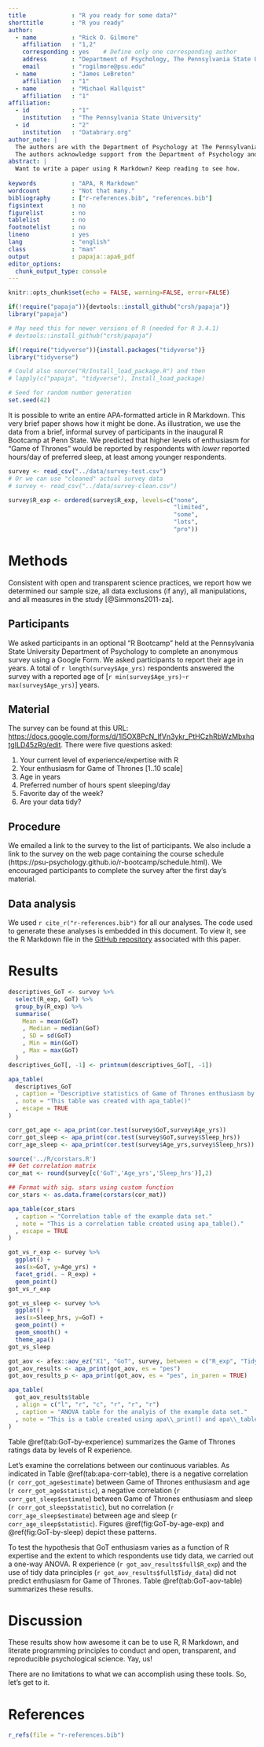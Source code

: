 ```yaml
---
title             : "R you ready for some data?"
shorttitle        : "R you ready"
author: 
  - name          : "Rick O. Gilmore"
    affiliation   : "1,2"
    corresponding : yes    # Define only one corresponding author
    address       : "Department of Psychology, The Pennsylvania State University, University Park, PA 16802 USA"
    email         : "rogilmore@psu.edu"
  - name          : "James LeBreton"
    affiliation   : "1"
  - name          : "Michael Hallquist"
    affiliation   : "1"
affiliation:
  - id            : "1"
    institution   : "The Pennsylvania State University"
  - id            : "2"
    institution   : "Databrary.org"
author_note: |
  The authors are with the Department of Psychology at The Pennsylvania State University.
  The authors acknowledge support from the Department of Psychology and the Social, Life, & Engineering Sciences Imaging Center (SLEIC).
abstract: |
  Want to write a paper using R Markdown? Keep reading to see how.
  
keywords          : "APA, R Markdown"
wordcount         : "Not that many."
bibliography      : ["r-references.bib", "references.bib"]
figsintext        : no
figurelist        : no
tablelist         : no
footnotelist      : no
lineno            : yes
lang              : "english"
class             : "man"
output            : papaja::apa6_pdf
editor_options: 
  chunk_output_type: console
---
```


```r
knitr::opts_chunk$set(echo = FALSE, warning=FALSE, error=FALSE)
```

```r
if(!require("papaja")){devtools::install_github("crsh/papaja")}
library("papaja")

# May need this for newer versions of R (needed for R 3.4.1)
# devtools::install_github("crsh/papaja")

if(!require("tidyverse")){install.packages("tidyverse")}
library("tidyverse")

# Could also source("R/Install_load_package.R") and then
# lapply(c("papaja", "tidyverse"), Install_load_package)
```

```r
# Seed for random number generation
set.seed(42)
```

It is possible to write an entire APA-formatted article in R Markdown. 
This very brief paper shows how it might be done.
As illustration, we use the data from a brief, informal survey of participants in the inaugural R Bootcamp at Penn State.
We predicted that higher levels of enthusiasm for "Game of Thrones" would be reported by respondents with *lower* reported hours/day of preferred sleep, at least among younger respondents.

```r
survey <- read_csv("../data/survey-test.csv")
# Or we can use "cleaned" actual survey data
# survey <- read_csv("../data/survey-clean.csv")

survey$R_exp <- ordered(survey$R_exp, levels=c("none",
                                               "limited",
                                               "some",
                                               "lots",
                                               "pro"))
```

# Methods {#methods}
Consistent with open and transparent science practices, we report how we determined our sample size, all data exclusions (if any), all manipulations, and all measures in the study [@Simmons2011-za].

## Participants {#participants}

We asked participants in an optional "R Bootcamp" held at the Pennsylvania State University Department of Psychology to complete an anonymous survey using a Google Form.
We asked participants to report their age in years.
A total of `r length(survey$Age_yrs)` respondents answered the survey with a reported age of [`r min(survey$Age_yrs)`-`r max(survey$Age_yrs)`] years.

## Material {#material}

The survey can be found at this URL: <https://docs.google.com/forms/d/1l5OX8PcN_lfVn3ykr_PtHCzhRbWzMbxhqtgILD45zRg/edit>.
There were five questions asked:

1. Your current level of experience/expertise with R
2. Your enthusiasm for Game of Thrones [1..10 scale]
3. Age in years
4. Preferred number of hours spent sleeping/day
5. Favorite day of the week?
6. Are your data tidy?

## Procedure {#procedure}

We emailed a link to the survey to the list of participants.
We also include a link to the survey on the web page containing the course schedule (https://psu-psychology.github.io/r-bootcamp/schedule.html).
We encouraged participants to complete the survey after the first day's material.

## Data analysis {#data-analysis}
We used `r cite_r("r-references.bib")` for all our analyses.
The code used to generate these analyses is embedded in this document.
To view it, see the R Markdown file in the [GitHub repository](http://github.com/psu-psychology/r-bootcamp/papaja-demo/) associated with this paper.

# Results {#results}

```r
descriptives_GoT <- survey %>%
  select(R_exp, GoT) %>%
  group_by(R_exp) %>%
  summarise(
    Mean = mean(GoT)
    , Median = median(GoT)
    , SD = sd(GoT)
    , Min = min(GoT)
    , Max = max(GoT)
  )
descriptives_GoT[, -1] <- printnum(descriptives_GoT[, -1])

apa_table(
  descriptives_GoT
  , caption = "Descriptive statistics of Game of Thrones enthusiasm by R experience."
  , note = "This table was created with apa_table()"
  , escape = TRUE
)
```

```r
corr_got_age <- apa_print(cor.test(survey$GoT,survey$Age_yrs))
corr_got_sleep <- apa_print(cor.test(survey$GoT,survey$Sleep_hrs))
corr_age_sleep <- apa_print(cor.test(survey$Age_yrs,survey$Sleep_hrs))
```

```r
source('../R/corstars.R')
## Get correlation matrix
cor_mat <- round(survey[c('GoT','Age_yrs','Sleep_hrs')],2)

## Format with sig. stars using custom function
cor_stars <- as.data.frame(corstars(cor_mat))

apa_table(cor_stars
  , caption = "Correlation table of the example data set."
  , note = "This is a correlation table created using apa_table()."
  , escape = TRUE
)

```


```r
got_vs_r_exp <- survey %>%
  ggplot() +
  aes(x=GoT, y=Age_yrs) +
  facet_grid(. ~ R_exp) +
  geom_point()
got_vs_r_exp
```

```r
got_vs_sleep <- survey %>%
  ggplot() +
  aes(x=Sleep_hrs, y=GoT) +
  geom_point() +
  geom_smooth() +
  theme_apa()
got_vs_sleep
```

```r
got_aov <- afex::aov_ez("X1", "GoT", survey, between = c("R_exp", "Tidy_data"))
got_aov_results <- apa_print(got_aov, es = "pes")
got_aov_results_p <- apa_print(got_aov, es = "pes", in_paren = TRUE)
```

```r
apa_table(
  got_aov_results$table
  , align = c("l", "r", "c", "r", "r", "r")
  , caption = "ANOVA table for the analyis of the example data set."
  , note = "This is a table created using apa\\_print() and apa\\_table()."
)
```

Table \@ref(tab:GoT-by-experience) summarizes the Game of Thrones ratings data by levels of R experience. 

Let's examine the correlations between our continuous variables.
As indicated in Table \@ref(tab:apa-corr-table), there is a negative correlation (`r corr_got_age$estimate`) between Game of Thrones enthusiasm and age (`r corr_got_age$statistic`), a negative correlation (`r corr_got_sleep$estimate`) between Game of Thrones enthusiasm and sleep (`r corr_got_sleep$statistic`), but no correlation (`r corr_age_sleep$estimate`) between age and sleep (`r corr_age_sleep$statistic`). Figures \@ref(fig:GoT-by-age-exp) and \@ref(fig:GoT-by-sleep) depict these patterns.

To test the hypothesis that GoT enthusiasm varies as a function of R expertise and the extent to which respondents use tidy data, we carried out a one-way ANOVA.
R experience (`r got_aov_results$full$R_exp`) and the use of tidy data principles (`r got_aov_results$full$Tidy_data`) did not predict enthusiasm for Game of Thrones. Table \@ref(tab:GoT-aov-table) summarizes these results.

# Discussion {#discussion}

These results show how awesome it can be to use R, R Markdown, and literate programming principles to conduct and open, transparent, and reproducible psychological science. Yay, us!

There are no limitations to what we can accomplish using these tools. So, let's get to it.

\newpage

# References

```r
r_refs(file = "r-references.bib")
```

\setlength{\parindent}{-0.5in}
\setlength{\leftskip}{0.5in}
